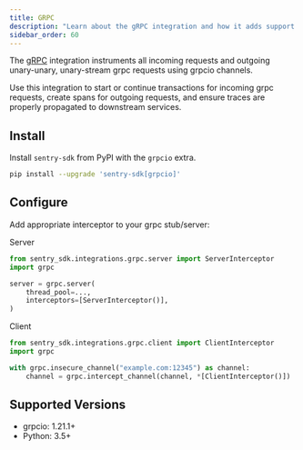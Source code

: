 ```yaml
---
title: GRPC
description: "Learn about the gRPC integration and how it adds support for the grpcio grpc client and server."
sidebar_order: 60
---
```


The [gRPC](https://grpc.io/) integration instruments all incoming requests and outgoing unary-unary, unary-stream grpc
requests using grpcio channels.

Use this integration to start or continue transactions for incoming grpc requests, create spans for outgoing requests,
and ensure traces are properly propagated to downstream services.

## Install

Install `sentry-sdk` from PyPI with the `grpcio` extra.

```bash
pip install --upgrade 'sentry-sdk[grpcio]'
```

## Configure

Add appropriate interceptor to your grpc stub/server:

Server

```python
from sentry_sdk.integrations.grpc.server import ServerInterceptor
import grpc

server = grpc.server(
    thread_pool=...,
    interceptors=[ServerInterceptor()],
)
```

Client

```python
from sentry_sdk.integrations.grpc.client import ClientInterceptor
import grpc

with grpc.insecure_channel("example.com:12345") as channel:
    channel = grpc.intercept_channel(channel, *[ClientInterceptor()])
```

## Supported Versions

- grpcio: 1.21.1+
- Python: 3.5+
